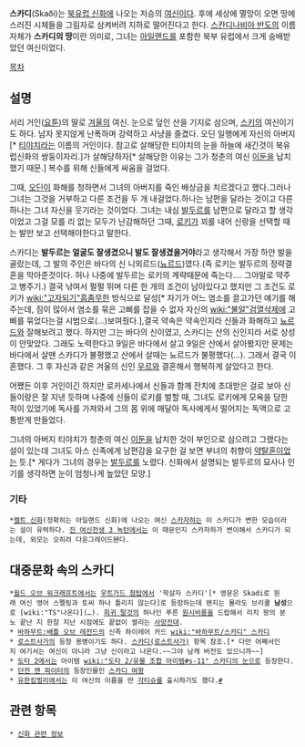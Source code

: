 '''스카디'''(Skaði)는 [[북유럽 신화]]에 나오는 저승의 [[여신]]이다. 후에 세상에 멸망이 오면 땅에 스러진 시체들을 그림자로 삼켜버려 지하로 떨어진다고 한다. [[스칸디나비아 반도]]의 이름 자체가 '''스카디의 땅'''이란 의미로, 그녀는 [[아일랜드]]를 포함한 북부 유럽에서 크게 숭배받았던 여신이었다.

[[목차]]
== 설명 ==
서리 거인([[요툰]])의 딸로 [[겨울]]의 여신. 눈으로 덮인 산을 기지로 삼으며, [[스키]]의 여신이기도 하다. 남자 못지않게 난폭하며 강력하고 사냥을 즐겼다. 오딘 일행에게 자신의 아버지[* [[티야치]]라는 이름의 거인이다. 참고로 살해당한 티야치의 눈을 하늘에 새긴것이 북유럽신화의 쌍둥이자리.]가 살해당하자[* 살해당한 이유는 그가 청춘의 여신 [[이둔]]을 납치했기 때문.] 복수를 위해 신들에게 싸움을 걸었다.

그때, [[오딘]]이 화해를 청하면서 그녀의 아버지를 죽인 배상금을 치르겠다고 했다.그러나 그녀는 그것을 거부하고 다른 조건을 두 개 내걸었다.하나는 남편을 달라는 것이고 다른 하나는 그녀 자신을 웃기라는 것이었다. 그녀는 내심 [[발두르]]를 남편으로 달라고 할 생각이었고 그걸 모를 리 없는 모두가 난감해하던 그때, [[로키]]가 꾀를 내어 신랑을 선택할 때는 발만 보고 선택해야한다고 말한다.

스카디는 '''발두르는 얼굴도 잘생겼으니 발도 잘생겼을거야'''라고 생각해서 가장 하얀 발을 골랐는데, 그 발의 주인은 바다의 신 니외르드([[뇨르드]])였다.(즉 로키는 발두르의 정략결혼을 막아준것이다. 허나 나중에 발두르는 로키의 계략때문에 죽는다.... 그야말로 약주고 병주기.) 결국 낚여서 펄펄 뛰며 다른 한 개의 조건이 남아있다고 했지만 그 조건도 로키가 [[wiki:"고자되기"흠좀무]]한 방식으로 달성[* 자기가 어느 염소를 끌고가던 얘기를 해주는데, 짐이 많아서 염소를 묶은 고삐를 잡을 수 없자 자신의 [[wiki:"불알"검열삭제]]에 고삐를 묶었다는걸 시범으로(...)보여줬다.],결국 약속은 약속인지라 신들과 화해하고 [[뇨르드]]와 잘해보려고 했다. 하지만 그는 바다의 신이였고, 스카디는 산의 신인지라 서로 상성이 안맞았다. 그래도 노력한다고 9일은 바다에서 살고 9일은 산에서 살아봤지만 문제는 바다에서 살땐 스카디가 불평했고 산에서 살때는 뇨르드가 불평했다(...). 그래서 결국 이혼했다. 그 후 자신과 같은 겨울의 신인 [[우르]]와 결혼해서 행복하게 살았다고 한다.

어쨌든 이후 거인이긴 하지만 로카세나에서 신들과 함께 잔치에 초대받은 걸로 보아 신들이랑은 잘 지낸 듯하며 나중에 신들이 로키를 벌할 때, 그녀도 로키에게 모욕을 당한 적이 있었기에 독사를 가져와서 그의 몸 위에 매달아 독사에게서 떨어지는 독액으로 고통받게 만들었다.

그녀의 아버지 티야치가 청춘의 여신 [[이둔]]을 납치한 것이 부인으로 삼으려고 그랬다는 설이 있는데 그녀도 아스 신족에게 남편감을 요구한 걸 보면 부녀의 취향이 [[약탈혼]]이었는 듯.[* 게다가 그녀의 경우는 [[발두르]]를 노렸다. 신화에서 설명되는 발두르의 묘사나 인기를 생각하면 눈이 엄청나게 높았던 모양.]

=== 기타 ===
 *[[켈트 신화]](정확히는 아일랜드 신화)에 나오는 여신 [[스카자하]]는 이 스카디가 변한 모습이라는 설이 유력하다. [[진 여신전생 3 녹턴]]에서는 이 때문인지 스카자하가 변이해서 스카디가 되는데, 외모는 오히려 다운그레이드됀다.

== 대중문화 속의 스카디 ==
 *[[월드 오브 워크래프트]]에서는 [[우트가드 첨탑]]에서 '학살자 스카디'[* 영문은 Skadi로 원래 여신 영어 스펠링과 토씨 하나 틀리지 않는다]로 등장하는데 왠지는 몰라도 브리쿨 '''남성'''으로 [wiki:"TS"나온다](…). [[희귀 탈것]]의 하나인 푸른 [[원시비룡]]을 드랍해서 리치 왕의 분노 끝난 지 한참 지난 시점에도 끝없이 썰리는 [[사망전대]].
 * [[바하무트:배틀 오브 레전드]]의 신족 하이레어 카드 [[wiki:"바하무트/스카디" 스카디]]
 * [[로스트사가]]의 등장 용병이기도 하다. [[스카디(로스트사가)]] 항목 참조.[* 다만 어째서인지 여기서는 여신이 아니라 그냥 신이라고 나온다.~~그야 남캐 버전도 있으니까~~]
 * [[도타 2]]에서는 아이템 [[wiki:"도타 2/유물 조합 아이템#s-11" 스카디의 눈]]으로 등장한다.
 * [[던전 앤 파이터]]의 등장인물인 [[스카디 여왕]]
 * [[유한킴벌리]]에서는 이 여신의 이름을 딴 [[티슈|각티슈]]를 출시하기도 했다.[http://itempage3.auction.co.kr/detailview.aspx?itemno=A871766374 #]

== 관련 항목 ==
 * [[신화 관련 정보]]
